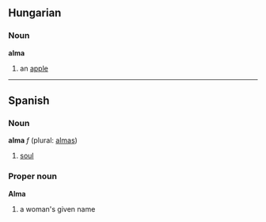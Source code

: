 ==Hungarian==
===Noun===
'''alma'''

# an [[apple]]

----

==Spanish==
===Noun===
'''alma''' ''f'' (plural: [[almas]])

# [[soul]]

===Proper noun===
'''Alma'''

# a woman's given name